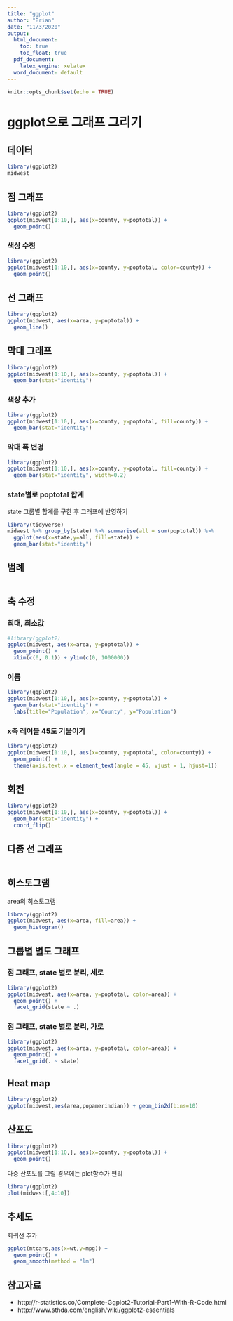```yaml
---
title: "ggplot"
author: "Brian"
date: "11/3/2020"
output:
  html_document:
    toc: true
    toc_float: true
  pdf_document: 
    latex_engine: xelatex
  word_document: default
---
```


```r
knitr::opts_chunk$set(echo = TRUE)
```

# ggplot으로 그래프 그리기

## 데이터

```r
library(ggplot2)
midwest
```

## 점 그래프 

```r
library(ggplot2)
ggplot(midwest[1:10,], aes(x=county, y=poptotal)) + 
  geom_point()
```

### 색상 수정

```r
library(ggplot2)
ggplot(midwest[1:10,], aes(x=county, y=poptotal, color=county)) + 
  geom_point()
```

## 선 그래프 

```r
library(ggplot2)
ggplot(midwest, aes(x=area, y=poptotal)) + 
  geom_line()
```

## 막대 그래프

```r
library(ggplot2)
ggplot(midwest[1:10,], aes(x=county, y=poptotal)) + 
  geom_bar(stat="identity")
```

### 색상 추가

```r
library(ggplot2)
ggplot(midwest[1:10,], aes(x=county, y=poptotal, fill=county)) +
  geom_bar(stat="identity")
```

### 막대 폭 변경

```r
library(ggplot2)
ggplot(midwest[1:10,], aes(x=county, y=poptotal, fill=county)) + 
  geom_bar(stat="identity", width=0.2) 
```

### state별로 poptotal 합계

state 그룹별 합계를 구한 후 그래프에 반영하기

```r
library(tidyverse)
midwest %>% group_by(state) %>% summarise(all = sum(poptotal)) %>%
  ggplot(aes(x=state,y=all, fill=state)) + 
  geom_bar(stat="identity")
```

## 범례

```{}
```

## 축 수정

### 최대, 최소값 

```r
#library(ggplot2)
ggplot(midwest, aes(x=area, y=poptotal)) + 
  geom_point() +
  xlim(c(0, 0.1)) + ylim(c(0, 1000000))
```

### 이름

```r
library(ggplot2)
ggplot(midwest[1:10,], aes(x=county, y=poptotal)) + 
  geom_bar(stat="identity") +
  labs(title="Population", x="County", y="Population")

```

### x축 레이블 45도 기울이기

```r
library(ggplot2)
ggplot(midwest[1:10,], aes(x=county, y=poptotal, color=county)) + 
  geom_point() +
  theme(axis.text.x = element_text(angle = 45, vjust = 1, hjust=1))
```

## 회전

```r
library(ggplot2)
ggplot(midwest[1:10,], aes(x=county, y=poptotal)) + 
  geom_bar(stat="identity") +
  coord_flip()
```

## 다중 선 그래프 

```{}
```

## 히스토그램 

area의 히스토그램

```r
library(ggplot2)
ggplot(midwest, aes(x=area, fill=area)) + 
  geom_histogram()
```

## 그룹별 별도 그래프 

### 점 그래프, state 별로 분리, 세로

```r
library(ggplot2)
ggplot(midwest, aes(x=area, y=poptotal, color=area)) + 
  geom_point() +
  facet_grid(state ~ .)
```

### 점 그래프, state 별로 분리, 가로

```r
library(ggplot2)
ggplot(midwest, aes(x=area, y=poptotal, color=area)) + 
  geom_point() +
  facet_grid(. ~ state)
```

## Heat map

```r
library(ggplot2)
ggplot(midwest,aes(area,popamerindian)) + geom_bin2d(bins=10)
```

## 산포도 

```r
library(ggplot2)
ggplot(midwest[1:10,], aes(x=county, y=poptotal)) + 
  geom_point()
```

다중 산포도를 그릴 경우에는 plot함수가 편리

```r
library(ggplot2)
plot(midwest[,4:10])
```

## 추세도 

회귀선 추가

```r
ggplot(mtcars,aes(x=wt,y=mpg)) + 
  geom_point() + 
  geom_smooth(method = "lm")
```

## 참고자료

* http://r-statistics.co/Complete-Ggplot2-Tutorial-Part1-With-R-Code.html
* http://www.sthda.com/english/wiki/ggplot2-essentials


